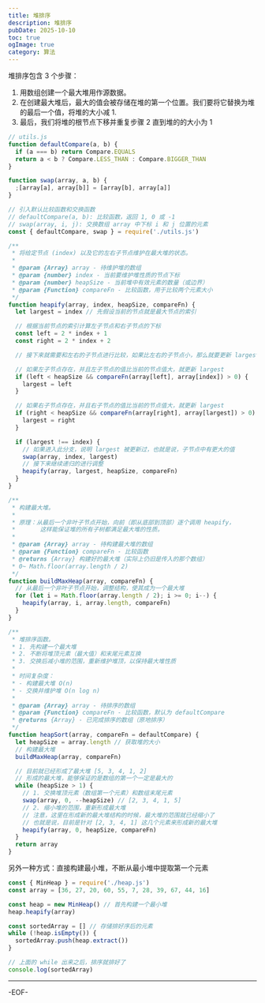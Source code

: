 ```yaml
---
title: 堆排序
description: 堆排序
pubDate: 2025-10-10
toc: true
ogImage: true
category: 算法
---
```


堆排序包含 3 个步骤：

1. 用数组创建一个最大堆用作源数据。
2. 在创建最大堆后，最大的值会被存储在堆的第一个位置。我们要将它替换为堆的最后一个值，将堆的大小减 1.
3. 最后，我们将堆的根节点下移并重复步骤 2 直到堆的的大小为 1

```js
// utils.js
function defaultCompare(a, b) {
  if (a === b) return Compare.EQUALS
  return a < b ? Compare.LESS_THAN : Compare.BIGGER_THAN
}

function swap(array, a, b) {
  ;[array[a], array[b]] = [array[b], array[a]]
}
```

```js
// 引入默认比较函数和交换函数
// defaultCompare(a, b): 比较函数，返回 1, 0 或 -1
// swap(array, i, j): 交换数组 array 中下标 i 和 j 位置的元素
const { defaultCompare, swap } = require('./utils.js')

/**
 * 将给定节点 (index) 以及它的左右子节点维护在最大堆的状态。
 *
 * @param {Array} array - 待维护堆的数组
 * @param {number} index - 当前要维护堆性质的节点下标
 * @param {number} heapSize - 当前堆中有效元素的数量（或边界）
 * @param {Function} compareFn - 比较函数，用于比较两个元素大小
 */
function heapify(array, index, heapSize, compareFn) {
  let largest = index // 先假设当前的节点就是最大节点的索引

  // 根据当前节点的索引计算左子节点和右子节点的下标
  const left = 2 * index + 1
  const right = 2 * index + 2

  // 接下来就需要和左右的子节点进行比较，如果比左右的子节点小，那么就要更新 largest

  // 如果左子节点存在，并且左子节点的值比当前的节点值大，就更新 largest
  if (left < heapSize && compareFn(array[left], array[index]) > 0) {
    largest = left
  }

  // 如果右子节点存在，并且右子节点的值比当前的节点值大，就更新 largest
  if (right < heapSize && compareFn(array[right], array[largest]) > 0) {
    largest = right
  }

  if (largest !== index) {
    // 如果进入此分支，说明 largest 被更新过，也就是说，子节点中有更大的值
    swap(array, index, largest)
    // 接下来继续递归的进行调整
    heapify(array, largest, heapSize, compareFn)
  }
}

/**
 * 构建最大堆。
 *
 * 原理：从最后一个非叶子节点开始，向前（即从底部到顶部）逐个调用 heapify，
 *       这样能保证堆的所有子树都满足最大堆的性质。
 *
 * @param {Array} array - 待构建最大堆的数组
 * @param {Function} compareFn - 比较函数
 * @returns {Array} 构建好的最大堆（实际上仍旧是传入的那个数组）
 * 0~ Math.floor(array.length / 2)
 */
function buildMaxHeap(array, compareFn) {
  // 从最后一个非叶子节点开始，调整结构，使其成为一个最大堆
  for (let i = Math.floor(array.length / 2); i >= 0; i--) {
    heapify(array, i, array.length, compareFn)
  }
}

/**
 * 堆排序函数。
 * 1. 先构建一个最大堆
 * 2. 不断将堆顶元素（最大值）和末尾元素互换
 * 3. 交换后减小堆的范围，重新维护堆顶，以保持最大堆性质
 *
 * 时间复杂度：
 * - 构建最大堆 O(n)
 * - 交换并维护堆 O(n log n)
 *
 * @param {Array} array - 待排序的数组
 * @param {Function} compareFn - 比较函数，默认为 defaultCompare
 * @returns {Array} - 已完成排序的数组（原地排序）
 */
function heapSort(array, compareFn = defaultCompare) {
  let heapSize = array.length // 获取堆的大小
  // 构建最大堆
  buildMaxHeap(array, compareFn)

  // 目前就已经形成了最大堆 [5, 3, 4, 1, 2]
  // 形成的最大堆，能够保证的是数组的第一个一定是最大的
  while (heapSize > 1) {
    // 1. 交换堆顶元素（数组第一个元素）和数组末尾元素
    swap(array, 0, --heapSize) // [2, 3, 4, 1, 5]
    // 2. 缩小堆的范围，重新形成最大堆
    // 注意，这里在形成新的最大堆结构的时候，最大堆的范围就已经缩小了
    // 也就是说，目前是针对 [2, 3, 4, 1] 这几个元素来形成新的最大堆
    heapify(array, 0, heapSize, compareFn)
  }
  return array
}
```

另外一种方式：直接构建最小堆，不断从最小堆中提取第一个元素

```js
const { MinHeap } = require('./heap.js')
const array = [36, 27, 20, 60, 55, 7, 28, 39, 67, 44, 16]

const heap = new MinHeap() // 首先构建一个最小堆
heap.heapify(array)

const sortedArray = [] // 存储排好序后的元素
while (!heap.isEmpty()) {
  sortedArray.push(heap.extract())
}

// 上面的 while 出来之后，排序就排好了
console.log(sortedArray)
```

---

-EOF-
